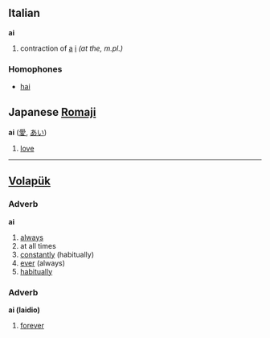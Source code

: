 == Italian ==
'''ai'''

#contraction of [[a#Italian|a]] [[i#Italian|i]] ''(at the, m.pl.)''

===Homophones===
*[[hai]]

== Japanese [[Romaji]] ==
'''ai''' ([[愛]], [[あい]])

# [[love]]

----

== [[Volapük]] ==

=== Adverb ===
'''ai''' 

# [[always]]
# at all times
# [[constantly]] (habitually)
# [[ever]] (always)
# [[habitually]]

=== Adverb ===
'''ai (laidio)''' 

# [[forever]]